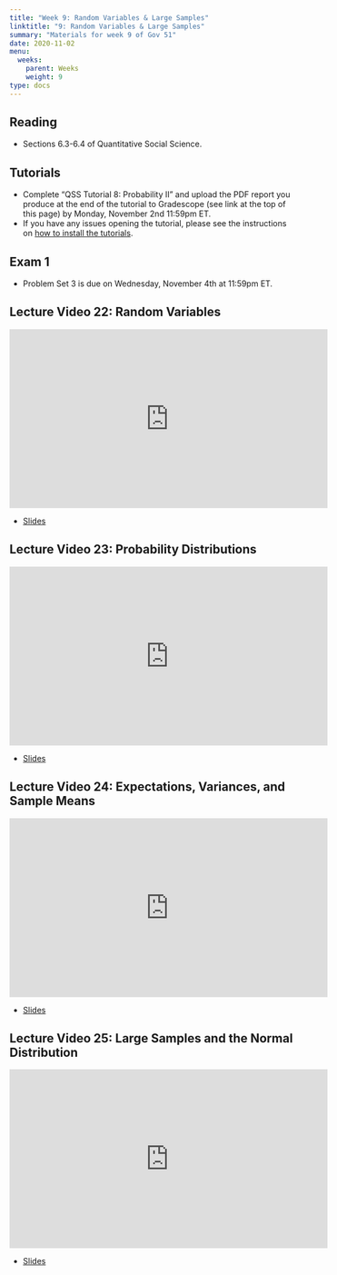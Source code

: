 ```yaml
---
title: "Week 9: Random Variables & Large Samples"
linktitle: "9: Random Variables & Large Samples"
summary: "Materials for week 9 of Gov 51"
date: 2020-11-02
menu:
  weeks:
    parent: Weeks
    weight: 9
type: docs
---
```


## Reading

- Sections 6.3-6.4 of Quantitative Social Science.

## Tutorials

- Complete "QSS Tutorial 8: Probability II" and upload the PDF report you produce at the end of the tutorial to Gradescope (see link at the top of this page) by Monday, November 2nd 11:59pm ET. 
- If you have any issues opening the tutorial, please see the instructions on [how to install the tutorials](/assignments/tutorials/).

## Exam 1

- Problem Set 3 is due on Wednesday, November 4th at 11:59pm ET. 

## Lecture Video 22: Random Variables

<iframe width="560" height="315" src="https://www.youtube-nocookie.com/embed/biZmmBBToRU" frameborder="0" allow="accelerometer; autoplay; clipboard-write; encrypted-media; gyroscope; picture-in-picture" allowfullscreen></iframe>

- [Slides](/slides/videos/22-rand-var.pdf)

## Lecture Video 23: Probability Distributions 

<iframe width="560" height="315" src="https://www.youtube-nocookie.com/embed/se-JGnAU_Yo" frameborder="0" allow="accelerometer; autoplay; clipboard-write; encrypted-media; gyroscope; picture-in-picture" allowfullscreen></iframe>


- [Slides](/slides/videos/23-prob-dist.pdf)

## Lecture Video 24: Expectations, Variances, and Sample Means

<iframe width="560" height="315" src="https://www.youtube-nocookie.com/embed/nCvsCHmaVLs" frameborder="0" allow="accelerometer; autoplay; clipboard-write; encrypted-media; gyroscope; picture-in-picture" allowfullscreen></iframe>

- [Slides](/slides/videos/24-mean-var.pdf)

## Lecture Video 25: Large Samples and the Normal Distribution

<iframe width="560" height="315" src="https://www.youtube-nocookie.com/embed/X2PEvrm-ij8" frameborder="0" allow="accelerometer; autoplay; clipboard-write; encrypted-media; gyroscope; picture-in-picture" allowfullscreen></iframe>

- [Slides](/slides/videos/25-large-sample.pdf)
